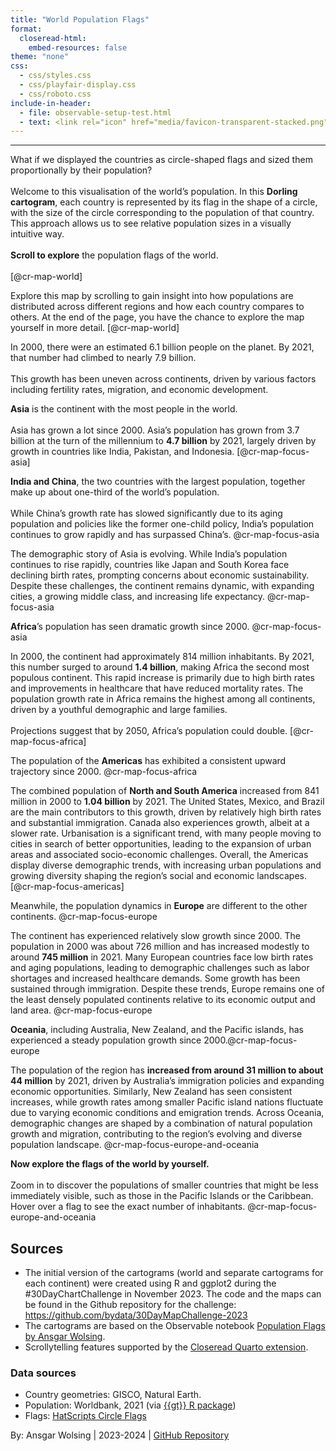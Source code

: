```yaml
---
title: "World Population Flags"
format: 
  closeread-html:
    embed-resources: false
theme: "none"
css:
  - css/styles.css
  - css/playfair-display.css
  - css/roboto.css
include-in-header:
  - file: observable-setup-test.html
  - text: <link rel="icon" href="media/favicon-transparent-stacked.png" type="image/png"><link rel="stylesheet" href="https://cdnjs.cloudflare.com/ajax/libs/font-awesome/6.0.0-beta3/css/all.min.css">
---
```


------------------------------------------------------------------------

::: {.cr-section layout="overlay-left"}

::: {#cr-map-world}
<div class="container">
  <div id="observablehq-map-world" class="observable-map"></div>
</div>
:::

::: {#cr-map-focus-asia}
<div class="container">
  <div id="observablehq-map_focus_asia" class="observable-map"></div>
</div>
:::

::: {#cr-map-focus-africa}
<div class="container">
  <div id="observablehq-map_focus_africa" class="observable-map"></div>
</div>
:::

::: {#cr-map-focus-americas}
<div class="container">
  <div id="observablehq-map_focus_americas" class="observable-map"></div>
</div>
:::

::: {#cr-map-focus-europe}
<div class="container">
  <div id="observablehq-map_focus_europe" class="observable-map"></div>
</div>
:::

::: {#cr-map-focus-europe-and-oceania}
<div class="container">
  <div id="observablehq-map_focus_europe_and_oceania" class="observable-map"></div>
</div>
:::


<span class="next-continent">What if we displayed the countries as circle-shaped flags and sized them proportionally by their population?</span><br><br>Welcome to this visualisation of the world's population. In this **Dorling cartogram**, each country is represented by its flag in the shape of a circle, with the size of the circle corresponding to the population of that country. This approach allows us to see relative population sizes in a visually intuitive way.<br><br>**Scroll to explore** the population flags of the world.<br><br>
[@cr-map-world]

Explore this map by scrolling to gain insight into how populations are distributed across different regions and how each country compares to others. At the end of the page, you have the chance to explore the map yourself in more detail.
[@cr-map-world]

<span class="next-continent">In 2000, there were an estimated 6.1 billion people on the planet. By 2021, that number had climbed to nearly 7.9 billion.</span><br><br>This growth has been uneven across continents, driven by various factors including fertility rates, migration, and economic development.

<span class="next-continent">**Asia** is the continent with the most people in the world.</span><br><br>Asia has grown a lot since 2000. Asia's population has grown from 3.7 billion at the turn of the millennium to **4.7 billion** by 2021, largely driven by growth in countries like India, Pakistan, and Indonesia.
[@cr-map-focus-asia]

<span class="next-continent">**India and China**, the two countries with the largest population, together make up about one-third of the world's population.</span><br><br>While China’s growth rate has slowed significantly due to its aging population and policies like the former one-child policy, India’s population continues to grow rapidly and has surpassed China's.
[@cr-map-focus-asia]{pan-to="-30%,25%" scale-by="2.2"}

The demographic story of Asia is evolving. While India's population continues to rise rapidly, countries like Japan and South Korea face declining birth rates, prompting concerns about economic sustainability. Despite these challenges, the continent remains dynamic, with expanding cities, a growing middle class, and increasing life expectancy.
[@cr-map-focus-asia]{pan-to="-28%,8%" scale-by="1.6"}

<span class="next-continent">**Africa**'s population has seen dramatic growth since 2000.</span> [@cr-map-focus-asia]{pan-to="10%,-27%" scale-by="1.8"}

In 2000, the continent had approximately 814 million inhabitants. By 2021, this number surged to around **1.4 billion**, making Africa the second most populous continent. This rapid increase is primarily due to high birth rates and improvements in healthcare that have reduced mortality rates. The population growth rate in Africa remains the highest among all continents, driven by a youthful demographic and large families.<br><br><span class="next-continent">Projections suggest that by 2050, Africa's population could double.</span>
[@cr-map-focus-africa]

<span class="next-continent">The population of the **Americas** has exhibited a consistent upward trajectory since 2000.</span> [@cr-map-focus-africa]{pan-to="40%,0%" scale-by="1.1"}

The combined population of **North and South America** increased from 841 million in 2000 to **1.04 billion** by 2021. The United States, Mexico, and Brazil are the main contributors to this growth, driven by relatively high birth rates and substantial immigration. Canada also experiences growth, albeit at a slower rate. Urbanisation is a significant trend, with many people moving to cities in search of better opportunities, leading to the expansion of urban areas and associated socio-economic challenges. Overall, the Americas display diverse demographic trends, with increasing urban populations and growing diversity shaping the region's social and economic landscapes.
[@cr-map-focus-americas]

<span class="next-continent">Meanwhile, the population dynamics in **Europe** are different to the other continents.</span> [@cr-map-focus-europe]{pan-to="10%,0%" scale-by="0.8"}

The continent has experienced relatively slow growth since 2000. The population in 2000 was about 726 million and has increased modestly to around **745 million** in 2021. Many European countries face low birth rates and aging populations, leading to demographic challenges such as labor shortages and increased healthcare demands. Some growth has been sustained through immigration. Despite these trends, Europe remains one of the least densely populated continents relative to its economic output and land area.
[@cr-map-focus-europe]{pan-to="18.5%,70%" scale-by="2.8"}

<span class="next-continent">**Oceania**, including Australia, New Zealand, and the Pacific islands, has experienced a steady population growth since 2000.</span>[@cr-map-focus-europe]{pan-to="-55%,-70%" scale-by="1.8"}

The population of the region has **increased from around 31 million to about 44 million** by 2021, driven by Australia's immigration policies and expanding economic opportunities. Similarly, New Zealand has seen consistent increases, while growth rates among smaller Pacific island nations fluctuate due to varying economic conditions and emigration trends. Across Oceania, demographic changes are shaped by a combination of natural population growth and migration, contributing to the region's evolving and diverse population landscape.
[@cr-map-focus-europe-and-oceania]{pan-to="-55%,-70%" scale-by="1.8"}

**Now explore the flags of the world by yourself.**<br><br>Zoom in to discover the populations of smaller countries that might be less immediately visible, such as those in the Pacific Islands or the Caribbean. Hover over a flag to see the exact number of inhabitants.
[@cr-map-focus-europe-and-oceania]{pan-to="0%,0%" scale-by="0"}

:::

:::{#cr-map-world-zoomable}
<div class="container">
  <div id="observablehq-map-world-zoomable" class="observable-map"></div>
</div>
:::


:::{.light-bg}

## Sources

- The initial version of the cartograms (world and separate cartograms for each continent) were created using R and ggplot2 during the #30DayChartChallenge in November 2023. The code and the maps can be found in the Github repository for the challenge: [https://github.com/bydata/30DayMapChallenge-2023](https://github.com/bydata/30DayMapChallenge-2023)
- The cartograms are based on the Observable notebook [Population Flags by Ansgar Wolsing](https://observablehq.com/@ansgar-wolsing/population-flags).
- Scrollytelling features supported by the [Closeread Quarto extension](https://closeread.netlify.app/).

### Data sources

-   Country geometries: GISCO, Natural Earth.
-   Population: Worldbank, 2021 (via [{{gt}} R package](https://gt.rstudio.com/))
-   Flags: [HatScripts Circle Flags](https://github.com/HatScripts/circle-flags)

<div class="byline">
  <p>By: Ansgar Wolsing | 2023-2024 | 
  <a href="https://github.com/bydata/population-flags" target="_blank">
    <i class="fab fa-github"></i> GitHub Repository
  </a>
  </p>
</div>

:::